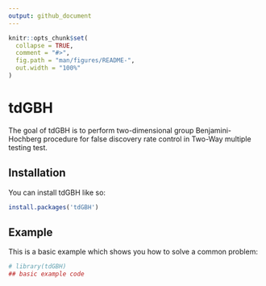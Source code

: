 ```yaml
---
output: github_document
---
```


<!-- README.md is generated from README.Rmd. Please edit that file -->

```r
knitr::opts_chunk$set(
  collapse = TRUE,
  comment = "#>",
  fig.path = "man/figures/README-",
  out.width = "100%"
)
```

# tdGBH

The goal of tdGBH is to perform two-dimensional group Benjamini-Hochberg procedure for false discovery rate control in Two-Way multiple testing test.

## Installation

You can install tdGBH like so:

``` r
install.packages('tdGBH')
```

## Example

This is a basic example which shows you how to solve a common problem:

```r
# library(tdGBH)
## basic example code
```

